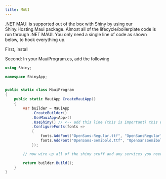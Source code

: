 ```yaml
---
title: MAUI
---
```




[.NET MAUI](https://learn.microsoft.com/en-us/dotnet/maui/) is supported out of the box with Shiny by using our Shiny.Hosting.Maui package.  Almost all of the lifecycle/boilerplate code is run through
.NET MAUI.  You only need a single line of code as shown below, to hook everything up.

First, install <NugetBadge name="Shiny.Hosting.Maui" />

Second: In your MauiProgram.cs, add the following

```csharp
using Shiny;

namespace ShinyApp;


public static class MauiProgram
{
    public static MauiApp CreateMauiApp() 
    {
        var builder = MauiApp
            .CreateBuilder()
            .UseMauiApp<App>()
            .UseShiny() // <-- add this line (this is important) this wires shiny lifecycle through maui
            .ConfigureFonts(fonts =>
            {
                fonts.AddFont("OpenSans-Regular.ttf", "OpenSansRegular");
                fonts.AddFont("OpenSans-Semibold.ttf", "OpenSansSemibold");
            });

        // now wire up all of the shiny stuff and any services you need

        return builder.Build();
    }
}
```